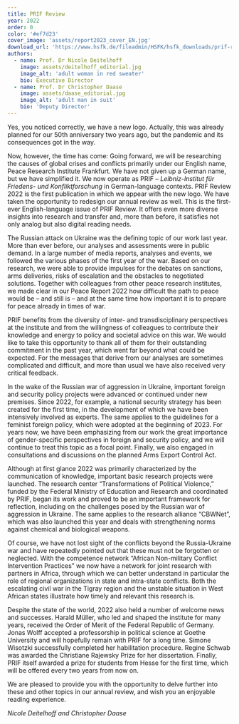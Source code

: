 ```yaml
---
title: PRIF Review
year: 2022
order: 0
color: '#ef7d23'
cover_image: 'assets/report2023_cover_EN.jpg'
download_url: 'https://www.hsfk.de/fileadmin/HSFK/hsfk_downloads/prif-review_2022_download.pdf'
authors:
  - name: Prof. Dr Nicole Deitelhoff
    image: assets/deitelhoff_editorial.jpg
    image_alt: 'adult woman in red sweater'
    bio: Executive Director
  - name: Prof. Dr Christopher Daase
    image: assets/daase_editorial.jpg
    image_alt: 'adult man in suit'
    bio: 'Deputy Director'
---
```


<Leadin>Yes, you noticed correctly,</Leadin> we have a new logo. Actually, this was already planned for our 50th anniversary two years ago, but the pandemic
and its consequences got in the way.

Now, however, the time has come: Going forward, we will be researching the causes of global crises and conflicts primarily under our English name, Peace Research Institute Frankfurt. We have not given up a German name, but we have simplified it. We now operate as PRIF – _Leibniz-Institut für Friedens- und Konfliktforschung_ in German-language contexts. PRIF Review 2022 is the first publication in which we appear with the new logo. We have taken the opportunity to redesign our annual review as well. This is the first-ever English-language issue of PRIF Review. It offers even more diverse insights into research and transfer and, more than before, it satisfies not only analog but also digital reading needs.

The Russian attack on Ukraine was the defining topic of our work last year. More than ever before, our analyses and assessments were in public demand. In a large number of media reports, analyses and events, we followed the various phases of the first year of the war. Based on our research, we were able to provide impulses for the debates on sanctions, arms deliveries, risks of escalation and the obstacles to negotiated solutions. Together with colleagues from other peace research institutes, we made clear in our Peace Report 2022 how difficult the path to peace would be – and still is – and at the same time how important it is to prepare for peace already in times of war.

PRIF benefits from the diversity of inter- and transdisciplinary perspectives at the institute and from the willingness of colleagues to contribute their knowledge and energy to policy and societal advice on this war. We would like to take this opportunity to thank all of them for their outstanding commitment in the past year, which went far beyond what could be expected. For the messages that derive from our analyses are sometimes complicated and difficult, and more than usual we have also received very critical feedback.

In the wake of the Russian war of aggression in Ukraine, important foreign and security policy projects were advanced or continued under new premises. Since 2022, for example, a national security strategy has been created for the first time, in the development of which we have been intensively involved as experts. The same applies to the guidelines for a feminist foreign policy, which were adopted at the beginning of 2023. For years now, we have been emphasizing from our work the great importance of gender-specific perspectives in foreign and security policy, and we will continue to treat this topic as a focal point. Finally, we also engaged in consultations and discussions on the planned Arms Export Control Act.

Although at first glance 2022 was primarily characterized by the communication of knowledge, important basic research projects were launched. The research center “Transformations of Political Violence,” funded by the Federal Ministry of Education and Research and coordinated by PRIF, began its work and proved to be an important framework for reflection, including on the challenges posed by the Russian war of aggression in Ukraine. The same applies to the research alliance “CBWNet”, which was also launched this year and deals with strengthening norms against chemical and biological weapons.

Of course, we have not lost sight of the conflicts beyond the Russia-Ukraine war and have repeatedly pointed out that these must not be forgotten or neglected. With the competence network “African Non-military Conflict Intervention Practices” we now have a network for joint research with partners in Africa, through which we can better understand in particular the role of regional organizations in state and intra-state conflicts. Both the escalating civil war in the Tigray region and the unstable situation in West African states illustrate how timely and relevant this research is.

Despite the state of the world, 2022 also held a number of welcome news and successes. Harald Müller, who led and shaped the institute for many years, received the Order of Merit of the Federal Republic of Germany. Jonas Wolff accepted a professorship in political science at Goethe University and will hopefully remain with PRIF for a long time. Simone Wisotzki successfully completed her habilitation procedure. Regine Schwab was awarded the Christiane Rajewsky Prize for her dissertation. Finally, PRIF itself awarded a prize for students from Hesse for the first time, which will be offered every two years from now on.

We are pleased to provide you with the opportunity to delve further into these and other topics in our annual review, and wish you an enjoyable reading experience.

_Nicole Deitelhoff and Christopher Daase_
